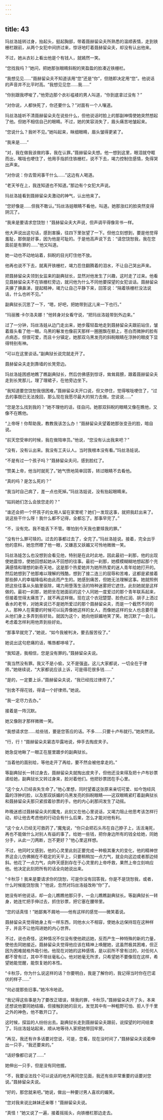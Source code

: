 ```yaml
---
---
---
```

title: 43
---




玛丝洛娃转过身，抬起头，挺起胸部，带着聂赫留朵夫所熟悉的温顺表情，走到铁栅栏跟前，从两个女犯中间挤过来，惊讶地盯着聂赫留朵夫，却没有认出他来。

不过，她从衣衫上看出他是个有钱人，就嫣然一笑。

“您找我吗？”她问，把她那张眼睛斜睨的笑盈盈的脸凑近铁栅栏。

“我想见见……”聂赫留朵夫不知道该用“您”还是“你”，但随即决定用“您”。他说话的声音并不比平时高。“我想见见您……我……”

“你别跟我啰唆了，”他旁边那个衣衫褴褛的男人叫道，“你到底拿过没有？”

“对你说，人都快死了，你还要什么？”对面有一个人嚷道。

玛丝洛娃听不清聂赫留朵夫在说些什么，但他说话时脸上的那副神情使她突然想起了他。但她不相信自己的眼睛。不过，她的笑容消失了，眉头痛苦地皱起来。

“您说什么？我听不见。”她叫起来，眯细眼睛，眉头皱得更紧了。

“我来是……”

“对，我在做我该做的事，我在认罪。”聂赫留朵夫想。他一想到这里，眼泪就夺眶而出，喉咙也哽住了，他用手指抓住铁栅栏，说不下去，竭力控制住感情，免得哭出声来。

“对你说：你去管闲事干什么……”这边有人喝道。

“老天爷在上，我连知道也不知道。”那边有个女犯大声说。

玛丝洛娃看到聂赫留朵夫激动的神气，认出他来了。

“您好像是……但我不敢认。”玛丝洛娃眼睛不看他，叫道。她那涨红的脸突然变得阴沉了。

“我来是要请求您饶恕！”聂赫留朵夫大声说，但声调平得像背书一样。

他大声说出这句话，感到害臊，往四下里张望了一下。但他立刻想到，要是他觉得羞耻，那倒是好事，因为他是可耻的。于是他高声说下去：“请您饶恕我，我在您面前是有罪的……”他又叫道。

她一动也不动地站着，斜睨的目光盯住他不放。

他再也说不下去，就离开铁栅栏，竭力忍住翻腾着的泪水，不让自己哭出声来。

把聂赫留朵夫领到女监来的副典狱长，显然对他发生了兴趣，这时走了过来。他看见聂赫留朵夫不在铁栅栏旁边，就问他为什么不同他要探望的女犯谈话。聂赫留朵夫擤了擤鼻涕，提起精神，竭力让自己平静下来，回答说：“隔着铁栅栏没法说话，什么也听不见。”

副典狱长沉思了一下，“嗯，好吧，把她带到这儿来一下也行。”

“玛丽雅·卡尔洛夫娜！”他转身对女看守说，“把玛丝洛娃带到外边来。”

过了一分钟，玛丝洛娃从边门走出来，她步履轻盈地走到聂赫留朵夫跟前站住，皱着眉头看了他一眼。乌黑的鬈发也像前天那样一圈圈飘在额上，苍白而微肿的脸有点病态，但很可爱，而且十分镇定，她那双乌黑发亮的斜睨眼睛在浮肿的眼皮下显得特别有神。

“可以在这里谈话。”副典狱长说完就走开了。

聂赫留朵夫走到靠墙的长凳旁边。

玛丝洛娃困惑地瞧了瞧副典狱长，然后仿佛感到惊讶，耸耸肩膀，跟着聂赫留朵夫走到长凳那儿，理了理裙子，在他旁边坐下。

“我知道要您饶恕我很困难，”聂赫留朵夫开口说，但又停住，觉得喉咙哽住了，“过去的事既已无法挽回，那么现在我愿尽最大的努力去做。您说说……”

“您是怎么找到我的？”她不理他的话，径自问。她那双斜睨的眼睛又像在瞧他，又像不在瞧他。

“上帝呀！你帮助我，教教我该怎么办！”聂赫留朵夫望着她那张变丑的脸，暗自说。

“前天您受审的时候，我在做陪审员。”他说，“您没有认出我来吧？”

“没有，没有认出来。我没有工夫认人。当时我根本没有看。”玛丝洛娃说。

“不是有过一个孩子吗？”聂赫留朵夫问，感到脸红了。

“赞美上帝，他当时就死了。”她气愤地简单回答，转过眼睛不去看他。

“真的吗？是怎么死的？”

“我当时自己病了，差一点也死掉。”玛丝洛娃说，没有抬起眼睛来。

“姑妈她们怎么会放您走的？”

“谁还会把一个怀孩子的女用人留在家里呢？她们一发现这事，就把我赶出来了。说这些干什么呀！我什么都不记得，全都忘了。那事早完了。”

“不，没有完。我不能丢下不管。哪怕到今天我也要赎我的罪。”

“没有什么罪可赎的。过去的事都过去了，全完了。”玛丝洛娃说。接着，完全出乎他的意料，她忽然瞟了他一眼，又嫌恶又妖媚又可怜地微微一笑。

玛丝洛娃怎么也没想到会看见他，特别是在此时此地，因此最初一刹那，他的出现使她震惊，使她回想起她从不回想的往事。最初一刹那，她模模糊糊地想起那个充满感情和理想的新奇天地，这是那个热爱她并为她所热爱的迷人青年给她打开的。然后她想到了他那难以理解的残酷，想到了接二连三的屈辱和苦难，这都是紧接着那些醉人的幸福降临和由此而产生的。她感到痛苦，但她无法理解这事。她就照例把这些往事从头脑里驱除，竭力用堕落生活的特种迷雾把它遮住。此刻她就是这样做的。最初一刹那，她把坐在她面前的这个人同她一度爱过的那个青年联系起来，但接着觉得太痛苦了，就不再这样做。现在这个衣冠楚楚、脸色红润、胡子上洒过香水的老爷，对她来说已不是她所爱过的那个聂赫留朵夫，而是一个截然不同的人。那种人在需要的时候可以玩弄像她这样的女人，而像她这样的女人也总要尽量从他们身上多弄到些好处。就因为这个，她向他妖媚地笑了笑。她沉默了一会儿，考虑着怎样利用他弄到些好处。

“那事早就完了，”她说，“如今我被判决，要去服苦役了。”

她说出这句悲痛的话，嘴唇都哆嗦了。

“我知道，我相信，您是没有罪的。”聂赫留朵夫说。

“我当然没有罪。我又不是小偷，又不是强盗。这儿大家都说，一切全在于律师，”她继续说，“大家都说应该上诉，可是得花很多钱……”

“是的，一定要上诉，”聂赫留朵夫说，“我已经找过律师了。”

“别舍不得花钱，得请一个好律师。”她说。

“我一定尽力去办。”

接着是一阵沉默。

她又像刚才那样微微一笑。

“我想请求您……给些钱，要是您答应的话。不多……只要十卢布就行。”她突然说。

“行，行！”聂赫留朵夫窘态毕露地说，伸手去掏皮夹子。

她急促地瞅了一眼正在屋里踱步的副典狱长。

“当着他的面别给，等他走开了再给，要不然会被他拿走的。”

等副典狱长一转过身去，聂赫留朵夫就掏出皮夹子，但他还没来得及把十卢布钞票递给她，副典狱长又转过身来，脸对着他们。他把钞票团在手心里。

“这个女人已经丧失生命了。”他心里想，同时望着这张原来亲切可爱、如今饱经风霜的浮肿的脸，以及那双妖媚的乌黑发亮的斜睨眼睛——这双眼睛紧盯着副典狱长和聂赫留朵夫那只紧捏着钞票的手。他的内心刹那间发生了动摇。

昨晚迷惑过聂赫留朵夫的魔鬼，此刻又在他心里说话，又竭力阻止他思考该怎样行动，却让他去考虑他的行动会有什么后果，怎么才能对他有利。

“这个女人已经无可救药了，”魔鬼说，“你只会把石头吊在自己脖子上，活活淹死，再也不能做什么对别人有益的事了。给她一些钱，把你身边所有的钱全给她，同她分手，从此一刀两断，岂不更好？”他心里这样想。

不过，他同时又感到，他的心灵里此刻正要完成一种极其重大的变化，他的精神世界这会儿仿佛搁在不稳定的天平上，只要稍稍加一点力气，就会向这边或者那边倾斜。他花了一点力气，向昨天感到存在于心灵里的上帝呼救，果然上帝立刻响应他。他决定此刻把所有的话全向她说出来。

“卡秋莎！我来是要请求你的饶恕，可是你没有回答我，你是不是饶恕我，或者，什么时候能饶恕我？”他说，忽然对玛丝洛娃改称“你”了。

她没有听他说话，却一会儿瞧瞧他那只手，一会儿瞧瞧副典狱长。等副典狱长一转身，她连忙把手伸过去，抓住钞票，把它塞在腰带里。

“您的话真怪！”她鄙夷不屑地——他有这样的感觉——微笑着说。

聂赫留朵夫觉得她身上有一样东西，同他水火不相容，使她永远保持现在这种样子，并且不让他闯进她的内心世界。

不过，说也奇怪，这种情况不仅没有使他疏远她，反而产生一种特殊的新的力量，使他去同她接近。聂赫留朵夫觉得他应该在精神上唤醒她，这虽然极其困难，但正因为困难就格外吸引他。他现在对她的这种感情，是以前所不曾有过的，对任何人都不曾有过，其中不带丝毫私心。他对她毫无所求，只希望她不要像现在这样，希望她能觉醒，能恢复她的本性。

“卡秋莎，你为什么说这样的话？你要明白，我是了解你的，我记得当时你在巴诺伏的样子……”

“何必提那些旧事。”她冷冷地说。

“我记得这些事是为了要改正错误，赎我的罪，卡秋莎。”聂赫留朵夫开了头，本来还想说他要同她结婚，但接触到她的目光，发觉其中有一种粗野可怕、拒人于千里之外的神色，他不敢开口了。

这时候，探监的人纷纷出去。副典狱长走到聂赫留朵夫跟前，说探望的时间结束了。玛丝洛娃站起来，顺从地等待人家把她带回牢房。

“再见，我还有许多话要对您说，可是，您看，现在没时间了，”聂赫留朵夫说着伸出一只手，“我还要来的。”

“话好像都已说了……”

她伸出一只手，但是没有同他握。

“不，我要设法找个可以说话的地方再同您见面，我还有些非常重要的话要对您说。”聂赫留朵夫说。

“好的，那您就来吧。”她说，做出一种要讨男人喜欢的媚笑。

“您对我来说比妹妹还亲哪！”聂赫留朵夫说。

“真怪！”她又说了一遍，接着摇摇头，向铁栅栏那边走去。